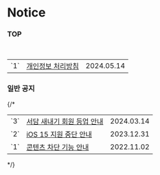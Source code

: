 # Notice

### TOP
<br/>
<table style={{ width: '100%', borderCollapse: 'collapse', border: 'none' }}>
    <tbody>
    <tr className="notice" style={{ height: '40px' }}>
        <td style={{ border: 'none', width: '30px', paddingTop: '10px', paddingBottom: '10px' }}>`1`</td>
        <td style={{ border: 'none', textAlign: 'left', paddingTop: '10px', paddingBottom: '10px' }}>
            <a href="/mytype/notice/privacy">
            개인정보 처리방침
            </a>
        </td>
        <td className="upload_date" style={{ border: 'none', textAlign: 'right', paddingTop: '10px', paddingBottom: '10px' }}>2024.05.14</td>
    </tr>
    </tbody>
</table>

### 일반 공지
{/* <br/>
<table style={{ width: '100%', borderCollapse: 'collapse', border: 'none' }}>
    <tbody>
    <tr className="notice" style={{ height: '40px' }}>
        <td style={{ border: 'none', width: '30px', paddingTop: '10px', paddingBottom: '10px' }}>`3`</td>
        <td style={{ border: 'none', paddingTop: '10px', paddingBottom: '10px' }}>
            <a href="/sodam_for_ios/notice/3">
            서담 새내기 회원 등업 안내
            </a>
        </td>
        <td className="upload_date" style={{ border: 'none', textAlign: 'right', paddingTop: '10px', paddingBottom: '10px' }}>2024.03.14</td>
    </tr>
    <tr className="notice" style={{ height: '40px' }}>
        <td style={{ border: 'none', width: '30px', paddingBottom: '10px' }}>`2`</td>
        <td style={{ border: 'none', paddingBottom: '10px' }}>
            <a href="/sodam_for_ios/notice/2">
            iOS 15 지원 중단 안내
            </a>
        </td>
        <td className="upload_date" style={{ border: 'none', textAlign: 'right', paddingBottom: '10px' }}>2023.12.31</td>
    </tr>
    <tr className="notice" style={{ height: '40px' }}>
        <td style={{ border: 'none', width: '30px', paddingBottom: '10px' }}>`1`</td>
        <td style={{ border: 'none', paddingBottom: '10px' }}>
            <a href="/sodam_for_ios/notice/1">
            콘텐츠 차단 기능 안내
            </a>
        </td>
        <td className="upload_date" style={{ border: 'none', textAlign: 'right', paddingBottom: '10px' }}>2022.11.02</td>
    </tr>
    </tbody>
</table> */}